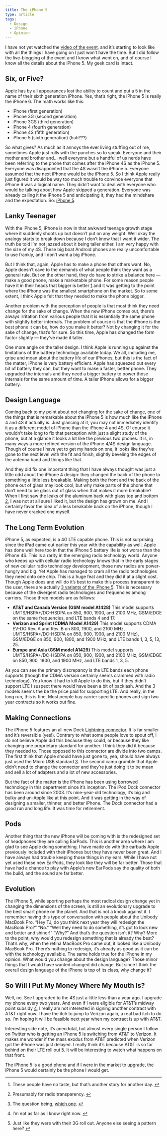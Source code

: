 ```yaml
---
title: The iPhone 5
type: article
tags:
  - Design
  - iPhone
  - Opinion
---
```


I have not yet watched the [video of the event](http://www.apple.com/apple-events/september-2012/), and it’s starting to look like with all the things I have going on I just won’t have the time. But I did follow the live-blogging of the event and I know what went on, and of course I know all the details about the iPhone 5. My geek card is intact.

Six, or Five?
-------------

Apple has by all appearances lost the ability to count and put a 5 in the name of their sixth generation iPhone. Yes, that’s right, the iPhone 5 is really the iPhone 6. The math works like this:

-   iPhone (first generation)
-   iPhone 3G (second generation)
-   iPhone 3GS (third generation)
-   iPhone 4 (fourth generation)
-   iPhone 4S (fifth generation)
-   iPhone 5 (sixth generation) (huh???)

So what gives? As much as it annoys the ever living stuffing out of me, sometimes Apple just rolls with the punches so to speak. Everyone and their mother and brother and… well everyone but a handful of us nerds have been referring to the phone that comes after the iPhone 4S as the iPhone 5. Everyone was disappointed that the 4S wasn’t the iPhone 5. Everyone assumed that the next iPhone would be the iPhone 5. So I think Apple really just figured it would be way too much trouble to convince everyone that iPhone 6 was a logical name. They didn’t want to deal with everyone who would be talking about how Apple skipped a generation. Everyone was already calling it the iPhone 5 and anticipating it, they had the mindshare and the expectation. So: [iPhone 5](http://www.apple.com/iphone/).

Lanky Teenager
--------------

With the iPhone 5, iPhone is now in that awkward teenage growth stage where it suddenly shoots up but doesn’t put on any weight. Well okay the analogy starts to break down because I don’t know that I want it wider. The truth be told I’m not jazzed about it being taller either. I am very happy with the size of my 4S. These big boat Android phones are really uncomfortable to use frankly, and I don’t want a big iPhone.

But I think that, again, Apple has to make a phone that others want. No, Apple doesn’t cave to the demands of what people think they want as a general rule. But on the other hand, they do have to strike a balance here — make a good phone, make a marketable phone. For some reason people have it in their heads that bigger is better [1](#fn:notaste) and it was getting to the point where the iPhone was the smallest smartphone on the market. So to some extent, I think Apple felt that they needed to make the phone bigger.

Another problem with the perception of people is that most think they need change for the sake of change. When the new iPhone comes out, there’s always irritation from various people that it is essentially the same phone with slightly better internals. The problem of course is that the iPhone is the best phone it can be, how do you make it better? Not by changing it for the sake of change, that’s for sure. So this time, Apple has changed the form factor slightly — they’ve made it taller.

One more angle on the taller design. I think Apple is running up against the limitations of the battery technology available today. We all, including me, gripe and moan about the battery life of our iPhones, but this is the fact of the matter, iPhone is very battery efficient. Apple has squeezed out every bit of battery they can, but they want to make a faster, better phone. They upgraded the internals and they need a bigger battery to power those internals for the same amount of time. A taller iPhone allows for a bigger battery.

Design Language
---------------

Coming back to my point about not changing for the sake of change, one of the things that is remarkable about the iPhone 5 is how much like the iPhone 4 and 4S it actually is. Just glancing at it, you may not immediately identify it as a different model of iPhone than the iPhone 4 and 4S. Of course it wouldn’t take long to fix that perception with just a slight study of the phone, but at a glance it looks a lot like the previous two phones. It is, in many ways a more refined version of the iPhone 4/4S design language. Though of course I have yet to get my hands on one, it looks like they’ve gone to the next level with the fit and finish, slightly beveling the edges of the antenna band and things like that.

And they did fix one important thing that I have always thought was just a little odd about the iPhone 4 design: they changed the back of the phone to something a little less breakable. Making both the front and the back of the phone out of glass may look cool, but why make parts of the phone that don’t need to be glass out of glass when that makes it more breakable? When I first saw the leaks of the aluminum back with glass top and bottom [2](#fn:radiotransparency), I was not at all sure I liked it, but the design has grown on me. And I certainly favor the idea of a less breakable back on the iPhone, though I have never cracked one myself.

The Long Term Evolution
-----------------------

iPhone 5, as expected, is a 4G LTE capable phone. This is not surprising since the iPad came out earlier this year with the capability as well. Apple has done well here too in that the iPhone 5 battery life is not worse than the iPhone 4S. This is a rarity in the emerging radio technology world. Anyone who keeps up with cellular radio technology knows that in the early stages of new cellular radio technology development, those new radios are power-hungry and big. Yet Apple has managed to cram all the radio technologies they need onto one chip. This is a huge feat and they did it at a slight cost. Though Apple does and will do it’s best to make this process transparent to the user, there are actually [3 variants of the iPhone 5](http://appleinsider.com/articles/12/09/12/apple_to_sell_3_variants_of_iphone_5_for_international_lte_coverage). This is necessary because of the divergent radio technologies and frequencies among carriers. Those three models are as follows:

-   **AT&T and Canada Version (GSM model A1428)**
    This model supports UMTS/HSPA+/DC-HSDPA on 850, 900, 1900, and 2100 MHz, GSM/EDGE on the same frequencies, and LTE bands 4 and 17.
-   **Verizon and Sprint (CDMA Model A1429)**
    This model supports CDMA EV-DO Rev. A and Rev. B on 800, 1900, and 2100 MHz, UMTS/HSPA+/DC-HSDPA on 850, 900, 1900, and 2100 MHz), GSM/EDGE on 850, 900, 1800, and 1900 MHz, and LTE bands 1, 3, 5, 13, 25.
-   **Europe and Asia (GSM model A1429)**
    This model supports UMTS/HSPA+/DC-HSDPA on 850, 900, 1900, and 2100 MHz, GSM/EDGE on 850, 900, 1800, and 1900 MHz, and LTE bands 1, 3, 5.

As you can see the primary discrepancy is the LTE bands each phone supports (though the CDMA version certainly seems crammed with radio technology). You know it had to kill Apple to do this, but if they didn’t support LTE I suspect there would have been a bit of backlash. And the 3 models seems the be the price paid for supporting LTE. And really, in the long run, this is fine. Most people buy carrier specific phones and sign two year contracts so it works out fine.

Making Connections
------------------

The iPhone 5 features an all new Dock [Lightning connector](http://www.macworld.com/article/1168555/what_apples_new_lightning_connector_means_for_you.html). It is far smaller and it’s reversible (yes!). Contrary to what some people love to spout off, I do not believe Apple did this because they could, or because they like changing one proprietary standard for another. I think they did it because they needed to. Those opposed to this connector are divide into two camps. The first think that Apple should have just gone to, yea, should have always just used the Micro USB standard [3](#fn:micro). The second camp grumble that Apple didn’t need to change the connector and they’re just doing it to be mean and sell a lot of adapters and a lot of new accessories.

But the fact of the matter is the iPhone has been using borrowed technology in this department since it’s inception. The iPod Dock connector has been around since 2003. It’s nine-year-old technology, it’s big and bulky and un-Apple like at this point. And it was getting in the way of designing a smaller, thinner, and better iPhone. The Dock connector had a good run and long life. It was time for retirement.

Pods
----

Another thing that the new iPhone will be coming with is the redesigned set of headphones they are calling EarPods. This is another area where I am glad to see Apple doing something. I have made do with the earbuds Apple previously included with their iPhones but they have never been great. And I have always had trouble keeping those things in my ears. While I have not yet used these new EarPods, they look like they will be far better. Those that have had a chance to play with Apple’s new EarPods say the quality of both the build, and the sound are far better.

Evolution
---------

The iPhone 5, while sporting perhaps the most radical design change yet in changing the dimensions of the screen, is still an evolutionary upgrade to the best smart phone on the planet. And that is not a knock against it. I remember having this type of conversation with people about the Unibody MacBook Pro. “Hey TJ, do you think next year they will redesign the MacBook Pro?” “No.” “Well they need to do something, it’s got to look new and better and shiner!” “Why?” And that’s the question isn’t it? Why? More to the point, why would you redesign something that is already the best? That’s why, when the retina MacBook Pro came out, it looked like a Unibody MacBook Pro. There’s nothing to redesign, it’s already as good as it can be with the technology available. The same holds true for the iPhone in my opinion. What would you change about the design language? Those minor things that I would have wanted changed did change. But since I think the overall design language of the iPhone is top of its class, why change it?

So Will I Put My Money Where My Mouth Is?
-----------------------------------------

Well, no. See I upgraded to the 4S just a little less than a year ago. I upgrade my phone every two years. And even if I were eligible for AT&T’s midway point subsidy [4](#fn:subsidy), I really am not interested in signing another contract with AT&T right now. I have the itch to jump to Verizon again, a real bad itch to do so. I’m hoping it will be feasible next year when my contract is up with AT&T.

Interesting side note, it’s anecdotal, but almost every single person I follow on Twitter who is getting an iPhone 5 is switching from AT&T to Verizon. It makes me wonder if the mass exodus from AT&T predicted when Verizon got the iPhone was just delayed. I really think it’s because AT&T is so far behind on their LTE roll out [5](#fn:behind). It will be interesting to watch what happens on that front.

The iPhone 5 is a good phone and if I were in the market to upgrade, the iPhone 5 would certainly be the phone I would get.

* * *

1.  These people have no taste, but that’s another story for another day. [↩](#fnref:notaste)

2.  Presumably for radio transparency. [↩](#fnref:radiotransparency)

3.  The question being, [which one](http://en.wikipedia.org/wiki/Universal_Serial_Bus#Mini_and_Micro_connectors). [↩](#fnref:micro)

4.  I’m not as far as I know right now. [↩](#fnref:subsidy)

5.  Just like they were with their 3G roll out. Anyone else seeing a pattern here? [↩](#fnref:behind)
